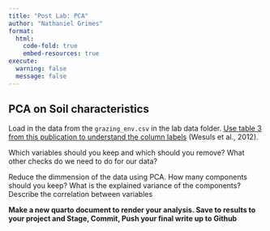 ```yaml
---
title: "Post Lab: PCA"
author: "Nathaniel Grimes"
format: 
  html:
    code-fold: true
    embed-resources: true
execute:
  warning: false
  message: false
---
```


## PCA on Soil characteristics

Load in the data from the `grazing_env.csv` in the lab data folder. [Use table 3 from this publication to understand the column labels](https://onlinelibrary-wiley-com.proxy.library.ucsb.edu/doi/epdf/10.1111/j.1654-1103.2011.01342.x) (Wesuls et al., 2012).

Which variables should you keep and which should you remove? What other checks do we need to do for our data?

Reduce the dimmension of the data using PCA. How many components should you keep? What is the explained variance of the components? Describe the correlation between variables


**Make a new quarto document to render your analysis. Save to results to your project and Stage, Commit, Push your final write up to Github**


